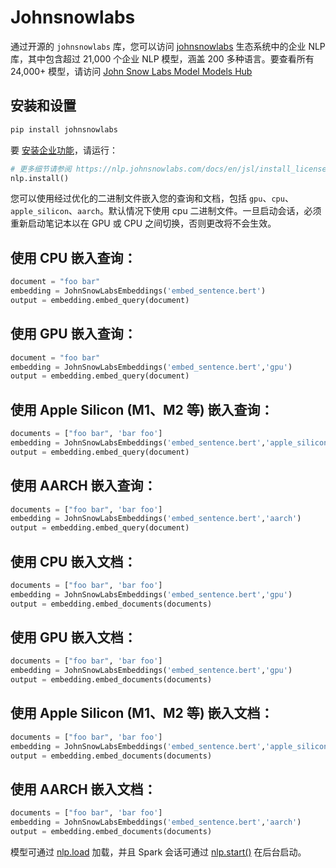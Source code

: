 # Johnsnowlabs

通过开源的 `johnsnowlabs` 库，您可以访问 [johnsnowlabs](https://www.johnsnowlabs.com/) 生态系统中的企业 NLP 库，其中包含超过 21,000 个企业 NLP 模型，涵盖 200 多种语言。要查看所有 24,000+ 模型，请访问 [John Snow Labs Model Models Hub](https://nlp.johnsnowlabs.com/models)

## 安装和设置

```bash
pip install johnsnowlabs
```

要 [安装企业功能](https://nlp.johnsnowlabs.com/docs/en/jsl/install_licensed_quick)，请运行：

```python
# 更多细节请参阅 https://nlp.johnsnowlabs.com/docs/en/jsl/install_licensed_quick
nlp.install()
```

您可以使用经过优化的二进制文件嵌入您的查询和文档，包括 `gpu`、`cpu`、`apple_silicon`、`aarch`。默认情况下使用 cpu 二进制文件。一旦启动会话，必须重新启动笔记本以在 GPU 或 CPU 之间切换，否则更改将不会生效。

## 使用 CPU 嵌入查询：

```python
document = "foo bar"
embedding = JohnSnowLabsEmbeddings('embed_sentence.bert')
output = embedding.embed_query(document)
```

## 使用 GPU 嵌入查询：

```python
document = "foo bar"
embedding = JohnSnowLabsEmbeddings('embed_sentence.bert','gpu')
output = embedding.embed_query(document)
```

## 使用 Apple Silicon (M1、M2 等) 嵌入查询：

```python
documents = ["foo bar", 'bar foo']
embedding = JohnSnowLabsEmbeddings('embed_sentence.bert','apple_silicon')
output = embedding.embed_query(document)
```

## 使用 AARCH 嵌入查询：

```python
documents = ["foo bar", 'bar foo']
embedding = JohnSnowLabsEmbeddings('embed_sentence.bert','aarch')
output = embedding.embed_query(document)
```

## 使用 CPU 嵌入文档：

```python
documents = ["foo bar", 'bar foo']
embedding = JohnSnowLabsEmbeddings('embed_sentence.bert','gpu')
output = embedding.embed_documents(documents)
```

## 使用 GPU 嵌入文档：

```python
documents = ["foo bar", 'bar foo']
embedding = JohnSnowLabsEmbeddings('embed_sentence.bert','gpu')
output = embedding.embed_documents(documents)
```

## 使用 Apple Silicon (M1、M2 等) 嵌入文档：

```python
documents = ["foo bar", 'bar foo']
embedding = JohnSnowLabsEmbeddings('embed_sentence.bert','apple_silicon')
output = embedding.embed_documents(documents)
```

## 使用 AARCH 嵌入文档：

```python
documents = ["foo bar", 'bar foo']
embedding = JohnSnowLabsEmbeddings('embed_sentence.bert','aarch')
output = embedding.embed_documents(documents)
```

模型可通过 [nlp.load](https://nlp.johnsnowlabs.com/docs/en/jsl/load_api) 加载，并且 Spark 会话可通过 [nlp.start()](https://nlp.johnsnowlabs.com/docs/en/jsl/start-a-sparksession) 在后台启动。